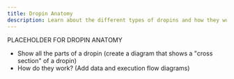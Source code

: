 ```yaml
---
title: Dropin Anatomy
description: Learn about the different types of dropins and how they work.
---
```


PLACEHOLDER FOR DROPIN ANATOMY

- Show all the parts of a dropin (create a diagram that shows a "cross section" of a dropin)
- How do they work? (Add data and execution flow diagrams)
